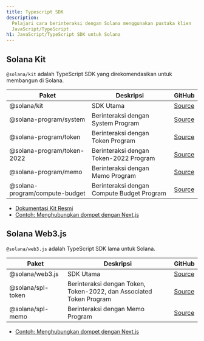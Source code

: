 ```yaml
---
title: Typescript SDK
description:
  Pelajari cara berinteraksi dengan Solana menggunakan pustaka klien
  JavaScript/TypeScript.
h1: JavaScript/TypeScript SDK untuk Solana
---
```


## Solana Kit

`@solana/kit` adalah TypeScript SDK yang direkomendasikan untuk membangun di
Solana.

| Paket                          | Deskripsi                                  | GitHub                                                                          |
| ------------------------------ | ------------------------------------------ | ------------------------------------------------------------------------------- |
| @solana/kit                    | SDK Utama                                  | [Source](https://github.com/anza-xyz/kit)                                       |
| @solana-program/system         | Berinteraksi dengan System Program         | [Source](https://github.com/solana-program/system/tree/main/clients/js)         |
| @solana-program/token          | Berinteraksi dengan Token Program          | [Source](https://github.com/solana-program/token/tree/main/clients/js)          |
| @solana-program/token-2022     | Berinteraksi dengan Token-2022 Program     | [Source](https://github.com/solana-program/token-2022/tree/main/clients/js)     |
| @solana-program/memo           | Berinteraksi dengan Memo Program           | [Source](https://github.com/solana-program/memo/tree/main/clients/js)           |
| @solana-program/compute-budget | Berinteraksi dengan Compute Budget Program | [Source](https://github.com/solana-program/compute-budget/tree/main/clients/js) |

- [Dokumentasi Kit Resmi](https://www.solanakit.com/)
- [Contoh: Menghubungkan dompet dengan Next.js](/docs/frontend/kit)

## Solana Web3.js

`@solana/web3.js` adalah TypeScript SDK lama untuk Solana.

| Paket             | Deskripsi                                                           | GitHub                                                                             |
| ----------------- | ------------------------------------------------------------------- | ---------------------------------------------------------------------------------- |
| @solana/web3.js   | SDK Utama                                                           | [Source](https://github.com/solana-foundation/solana-web3.js)                      |
| @solana/spl-token | Berinteraksi dengan Token, Token-2022, dan Associated Token Program | [Source](https://github.com/solana-program/token-2022/tree/main/clients/js-legacy) |
| @solana/spl-memo  | Berinteraksi dengan Memo Program                                    | [Source](https://github.com/solana-program/memo/tree/main/clients/js-legacy)       |

- [Contoh: Menghubungkan dompet dengan Next.js](/developers/cookbook/wallets/connect-wallet-react)
